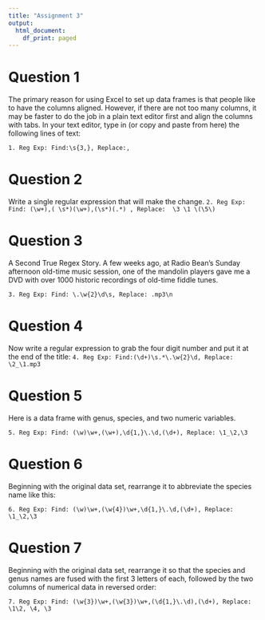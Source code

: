 ```yaml
---
title: "Assignment 3"
output:
  html_document:
    df_print: paged
---
```

# Question 1 

The primary reason for using Excel to set up data frames is that people like to have the columns aligned. However, if there are not too many columns, it may be faster to do the job in a plain text editor first and align the columns with tabs. In your text editor, type in (or copy and paste from here) the following lines of text:

```1. Reg Exp: Find:\s{3,}, Replace:,```

# Question 2
Write a single regular expression that will make the change.
```2. Reg Exp: Find: (\w+),( \s*)(\w+),(\s*)(.*) , Replace:  \3 \1 \(\5\)```

# Question 3 
A Second True Regex Story. A few weeks ago, at Radio Bean’s Sunday afternoon old-time music session, one of the mandolin players gave me a DVD with over 1000 historic recordings of old-time fiddle tunes.

```3. Reg Exp: Find: \.\w{2}\d\s, Replace: .mp3\n```

# Question 4
Now write a regular expression to grab the four digit number and put it at the end of the title:
```4. Reg Exp: Find:(\d+)\s.*\.\w{2}\d, Replace: \2_\1.mp3```

# Question 5
Here is a data frame with genus, species, and two numeric variables.

```5. Reg Exp: Find: (\w)\w+,(\w+),\d{1,}\.\d,(\d+), Replace: \1_\2,\3```

# Question 6
Beginning with the original data set, rearrange it to abbreviate the species name like this:

```6. Reg Exp: Find: (\w)\w+,(\w{4})\w+,\d{1,}\.\d,(\d+), Replace: \1_\2,\3```

# Question 7
Beginning with the original data set, rearrange it so that the species and genus names are fused with the first 3 letters of each, followed by the two columns of numerical data in reversed order:

```7. Reg Exp: Find: (\w{3})\w+,(\w{3})\w+,(\d{1,}\.\d),(\d+), Replace: \1\2, \4, \3```

